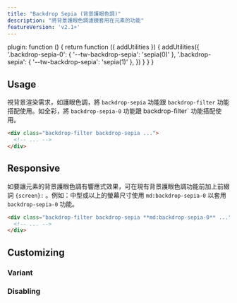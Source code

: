 ```yaml
---
title: "Backdrop Sepia (背景護眼色調)"
description: "將背景護眼色調濾鏡套用在元素的功能"
featureVersion: 'v2.1+'
---
```



  plugin: function () {
    return function ({ addUtilities }) {
      addUtilities({
        '.backdrop-sepia-0': { '--tw-backdrop-sepia': 'sepia(0)' },
        '.backdrop-sepia': { '--tw-backdrop-sepia': 'sepia(1)' },
      })
    }
  }
}

## Usage

<!-- Use the `backdrop-sepia` and `backdrop-sepia-0` utilities alongside the `backdrop-filter` utility to whether an element's backdrop should be rendered as sepia or in full color. -->
視背景渲染需求，如護眼色調，將 `backdrop-sepia` 功能跟 `backdrop-filter` 功能搭配使用。如全彩，將 `backdrop-sepia-0` 功能跟 backdrop-filter` 功能搭配使用。

```html
<div class="backdrop-filter backdrop-sepia ...">
  <!-- ... -->
</div>
```

## Responsive

<!-- To control an element's backdrop sepia filter at a specific breakpoint, add a `{screen}:` prefix to any existing backdrop sepia utility. For example, use `md:backdrop-sepia-0` to apply the `backdrop-sepia-0` utility at only medium screen sizes and above. -->
如要讓元素的背景護眼色調有響應式效果，可在現有背景護眼色調功能前加上前綴詞 `{screen}:` 。例如：中型或以上的螢幕尺寸使用 `md:backdrop-sepia-0` 以套用 `backdrop-sepia-0` 功能。

```html
<div class="backdrop-filter backdrop-sepia **md:backdrop-sepia-0** ...">
  <!-- ... -->
</div>
```

<Responsive />

## Customizing

### Variant

<Variants plugin="backdropSepia" name="backdrop sepia" />

### Disabling

<Disabling plugin="backdropSepia" name="backdrop sepia" />
